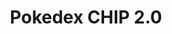 ---
title: "Pokedex CHIP 2.0"
meta_title: "Pokedex CHIP 2.0 craft"
description: "Craft de Pokedex CHIP 2.0"
rank: "d"
draft: false
name: "Pokedex CHIP 2.0"
recipe_img: "https://wiki.pokexgames.com/images/5/5d/Pok%C3%A9dex-chip-2.0.png"
level: 38
craft_time: 64800
result: 1
value_npc: 1
ingredients:
  - name: "Magnet"
    quantity: 20
    item_img: "https://wiki.pokexgames.com/images/6/6d/Magnet1.png"
    value_npc: 1
  - name: "Screw"
    quantity: 200
    item_img: "https://wiki.pokexgames.com/images/5/59/Screw.png"
    value_npc: 1
  - name: "Nature Energy"
    quantity: 10
    item_img: "https://wiki.pokexgames.com/images/b/bc/Nature_Energy.png"
    value_npc: 1
---